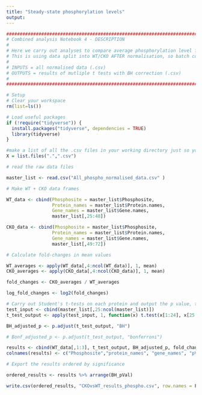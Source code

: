 ```yaml
---
title: "Steady-state phosphorylation levels"
output: 
---
```


```r
#######################################################################################################################################
# Combined analysis Notebook 4 - DESCRIPTION
#
# Here we carry out analyses to compare average phosphorylation level for each phosphopeptide, between genotypes.
# This is using data split into WT/CKO AFTER normalisation, so batch correction has occurred already.
#
# INPUTS = all normalised data (.csv)
# OUTPUTS = results of mutliple t tests with BH correction (.csv)
# 
#######################################################################################################################################
```

```r
# Setup
# Clear your workspace
rm(list=ls())

# Load useful packages
if (!require("tidyverse")) {
  install.packages("tidyverse", dependencies = TRUE)
  library(tidyverse)
}

```

```r
#make a list of all the .csv files in your working directory just so you can see what's going on
X = list.files(".",".csv")

# read the raw data files

master_list <- read.csv("All_phospho_normalised_data.csv" )

```

```r
# Make WT + CKO data frames

WT_data <- cbind(Phosphosite = master_list$Phosphosite, 
                 Protein_names = master_list$Protein.names, 
                 Gene_names = master_list$Gene.names, 
                 master_list[,25:48])

CKO_data <- cbind(Phosphosite = master_list$Phosphosite, 
                 Protein_names = master_list$Protein.names, 
                 Gene_names = master_list$Gene.names, 
                 master_list[,49:72])

```

```r
# Calculate fold-changes in mean values

WT_averages <- apply(WT_data[,4:ncol(WT_data)], 1, mean)
CKO_averages <- apply(CKO_data[,4:ncol(CKO_data)], 1, mean)

fold_changes <- CKO_averages / WT_averages

log_fold_changes <- log2(fold_changes)

```

```r
# Carry out Student's t-tests on each protein and output the p value, then correct using the Benjamini–Hochberg method
test_input <- cbind(master_list[,25:ncol(master_list)])
t_test_output <- apply(test_input, 1, function(x) t.test(x[1:24], x[25:48])$p.value)

BH_adjusted_p <- p.adjust(t_test_output, "BH")

# Bonf_adjusted_p <- p.adjust(t_test_output, "bonferroni")

results <- cbind(WT_data[,1:3], t_test_output, BH_adjusted_p, fold_changes, log_fold_changes)
colnames(results) <- c("Phosphosite","protein_names", "gene_names", "pVal", "BH_pVal", "fold_change", "log_fold_change")

```

```r
# Export the results ordered by significance

ordered_results <- results %>% arrange(BH_pVal)

write.csv(ordered_results, "CKOvsWT_results_phospho.csv", row.names = F)

```
